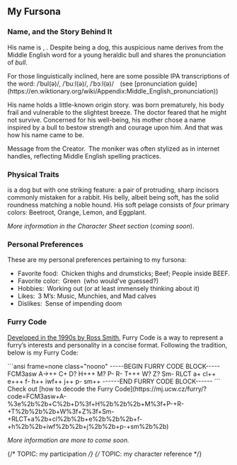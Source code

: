 

## My Fursona


### Name, and the Story Behind It

His name is <Bole />, <Bole style="full" />.
Despite being a dog, this auspicious name derives from the Middle English word
for a young heraldic bull and shares the pronunciation of <em>bull</em>.

<Smaller>
  For those linguistically inclined,
  here are some possible IPA transcriptions of the word:
  <IPATranscript>/ˈbul(ə)/</IPATranscript>,
  <IPATranscript>/ˈbuːl(ə)/</IPATranscript>,
  <IPATranscript>/ˈbɔːl(ə)/</IPATranscript>&emsp;(see
  [pronunciation guide](https://en.wiktionary.org/wiki/Appendix:Middle_English_pronunciation))
</Smaller>

His name holds a little-known origin story.
<Bole /> was born prematurely, his body frail and vulnerable to the slightest breeze.
The doctor feared that he might not survive.
Concerned for his well-being,
his mother chose a name inspired by a bull to bestow strength and courage upon him.
And that was how his name came to be.

<Highlight>Message from the Creator.</Highlight> The moniker
<Bole style="full" /> was often stylized as <Bole style="quoted" /> in internet handles,
reflecting Middle English spelling practices.


### Physical Traits

<Bole/> is a dog but with one striking feature:
a pair of protruding, sharp incisors commonly mistaken for a rabbit.
His belly, albeit being soft, has the solid roundness matching a noble hound.
His soft pelage consists of _four_ primary colors:
<span class="px-px text-beetroot-500 bg-black">Beetroot</span>,
<span class="px-px text-orange-300 bg-black">Orange</span>,
<span class="px-px text-lemon-400 bg-black">Lemon</span>, and
<span class="px-px text-eggplant-500 bg-black">Eggplant</span>.

_More information in the Character Sheet section_ (_coming soon_).


### Personal Preferences

These are my personal preferences pertaining to my fursona:

- <Highlight>Favorite food:</Highlight> Chicken thighs and drumsticks; Beef; People inside BEEF.
- <Highlight>Favorite color:</Highlight> Green <Muted>(who would’ve guessed?)</Muted>
- <Highlight>Hobbies:</Highlight> Working out (or at least immensely thinking about it)
- <Highlight>Likes:</Highlight> 3 M’s: Music, Munchies, and Mad calves
- <Highlight>Dislikes:</Highlight> Sense of impending doom


### Furry Code

[Developed in the 1990s by Ross Smith](https://www.captainpackrat.com/furry/furcode.htm),
Furry Code is a way to represent a furry’s interests and personality in a concise format.
Following the tradition, below is my Furry Code:

<div class="nolig">
```ansi frame=none class="noono"
-----BEGIN FURRY CODE BLOCK-----
FCM3asw A->++ C+ D? H+++ M? P- R- T+++ W? Z? Sm-
RLCT a+ cl++ e+++ f- h++ iwf++ j++ p- sm++
------END FURRY CODE BLOCK------
```
</div>

<Smaller>
  Check out [how to decode the Furry Code](https://mj.ucw.cz/furry/?code=FCM3asw+A-%3e%2b%2b+C%2b+D%3f+H%2b%2b%2b+M%3f+P-+R-+T%2b%2b%2b+W%3f+Z%3f+Sm-+RLCT+a%2b+cl%2b%2b+e%2b%2b%2b+f-+h%2b%2b+iwf%2b%2b+j%2b%2b+p-+sm%2b%2b)
</Smaller>

_More information are more to come soon._


{/* TOPIC: my participation */}
{/* TOPIC: my character reference */}
